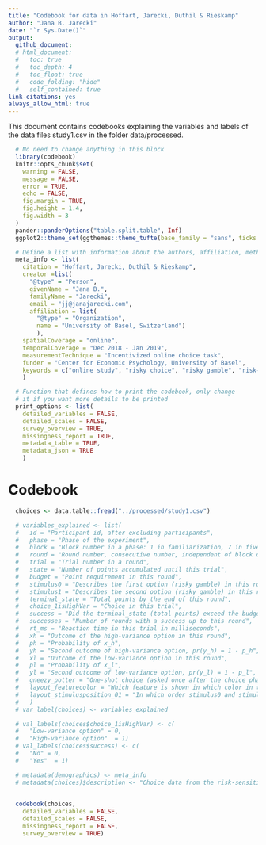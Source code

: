 ```yaml
---
title: "Codebook for data in Hoffart, Jarecki, Duthil & Rieskamp"
author: "Jana B. Jarecki"
date: "`r Sys.Date()`"
output:
  github_document:
  # html_document:
  #   toc: true
  #   toc_depth: 4
  #   toc_float: true
  #   code_folding: "hide"
  #   self_contained: true
link-citations: yes
always_allow_html: true
---
```


This document contains codebooks explaining the variables and labels of the  data files study1.csv in the folder data/processed.


```r
  # No need to change anything in this block
  library(codebook)
  knitr::opts_chunk$set(
    warning = FALSE,
    message = FALSE,
    error = TRUE,
    echo = FALSE,
    fig.margin = TRUE,
    fig.height = 1.4,
    fig.width = 3
  )
  pander::panderOptions("table.split.table", Inf)
  ggplot2::theme_set(ggthemes::theme_tufte(base_family = "sans", ticks = FALSE))
```

```r
  # Define a list with information about the authors, affiliation, methods of data collection, and so forth (called meta information)
  meta_info <- list(
    citation = "Hoffart, Jarecki, Duthil & Rieskamp",
    creator =list(
      "@type" = "Person",
      givenName = "Jana B.",
      familyName = "Jarecki",
      email = "jj@janajarecki.com", 
      affiliation = list(
        "@type" = "Organization",
        name = "University of Basel, Switzerland")
        ),
    spatialCoverage = "online",
    temporalCoverage = "Dec 2018 - Jan 2019",
    measurementTechnique = "Incentivized online choice task",
    funder = "Center for Economic Psychology, University of Basel",
    keywords = c("online study", "risky choice", "risky gamble", "risk-sensitive foraging", "risk sensitivity", "risk sensitive foraging", "energy budget rule", "decisions under quota", "psychology", "Prolific Academic", "cognition", "cognitive modeling")
    )

  # Function that defines how to print the codebook, only change
  # it if you want more details to be printed
  print_options <- list(
    detailed_variables = FALSE,
    detailed_scales = FALSE,
    survey_overview = TRUE,
    missingness_report = TRUE,
    metadata_table = TRUE,
    metadata_json = TRUE
    )
```

# Codebook
```r
  choices <- data.table::fread("../processed/study1.csv")

  # variables_explained <- list(
  #   id = "Participant id, after excluding participants",
  #   phase = "Phase of the experiment",
  #   block = "Block number in a phase: 1 in familiarization, 7 in five-trial phase, 1 in one-shot phase.",
  #   round = "Round number, consecutive number, independent of block or phase.",
  #   trial = "Trial number in a round",
  #   state = "Number of points accumulated until this trial",
  #   budget = "Point requirement in this round",
  #   stimulus0 = "Describes the first option (risky gamble) in this round in xpy notation: firstOutcome_prFirst_secondOutcome",
  #   stimulus1 = "Describes the second option (risky gamble) in this round in xpy notation: firstOutcome_prFirst_secondOutcome", 
  #   terminal_state = "Total points by the end of this round",
  #   choice_1isHighVar = "Choice in this trial",
  #   success = "Did the terminal_state (total points) exceed the budget (requirement) by the end of this round?",
  #   successes = "Number of rounds with a success up to this round",
  #   rt_ms = "Reaction time in this trial in milliseconds",
  #   xh = "Outcome of the high-variance option in this round",
  #   ph = "Probability of x_h",
  #   yh = "Second outcome of high-variance option, pr(y_h) = 1 - p_h",
  #   xl = "Outcome of the low-variance option in this round",
  #   pl = "Probability of x_l",
  #   yl = "Second outcome of low-variance option, pr(y_l) = 1 - p_l",
  #   gneezy_potter = "One-shot choice (asked once after the choice phase): Which part of the 100 pennys do you wish to invest in the lottery? With probability 67% the lottery pays zero. You earn the amount that you did not invest. With probability 33% the lottery pays 2.5X. You earn +2.5 x X plus the amount that you did not invest.",
  #   layout_featurecolor = "Which feature is shown in which color in this round. The colors are dark grey (RGB #D9D9D9, grey85) or light grey (RGB #737373, gray45)",
  #   layout_stimulusposition_01 = "In which order stimulus0 and stimulus 1 are shown in this round (left or right on screen)"
  #   )
  # var_label(choices) <- variables_explained

  # val_labels(choices$choice_1isHighVar) <- c(
  #   "Low-variance option" = 0,
  #   "High-variance option"  = 1)
  # val_labels(choices$success) <- c(
  #   "No" = 0,
  #   "Yes"  = 1)

  # metadata(demographics) <- meta_info
  # metadata(choices)$description <- "Choice data from the risk-sensitive choice experiment (Jarecki & Rieskamp)"
   

  codebook(choices,
    detailed_variables = FALSE,
    detailed_scales = FALSE,
    missingness_report = FALSE,
    survey_overview = TRUE)
```